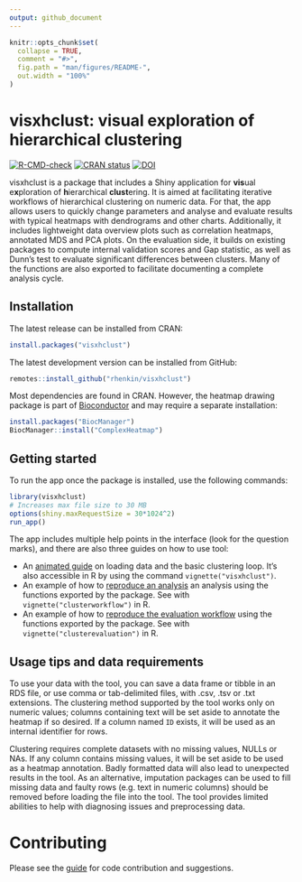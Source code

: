 ```yaml
---
output: github_document
---
```


<!-- README.md is generated from README.Rmd. Please edit that file -->

```r
knitr::opts_chunk$set(
  collapse = TRUE,
  comment = "#>",
  fig.path = "man/figures/README-",
  out.width = "100%"
)
```

# visxhclust: visual exploration of hierarchical clustering
<!-- badges: start -->
[![R-CMD-check](https://github.com/rhenkin/visxhclust/workflows/R-CMD-check/badge.svg)](https://github.com/rhenkin/visxhclust/actions)
[![CRAN status](https://www.r-pkg.org/badges/version/visxhclust)](https://CRAN.R-project.org/package=visxhclust)
[![DOI](https://joss.theoj.org/papers/10.21105/joss.04074/status.svg)](https://doi.org/10.21105/joss.04074)
<!-- badges: end -->

visxhclust is a package that includes a Shiny application for **vis**ual e**x**ploration of **h**ierarchical **clust**ering. It is aimed at facilitating iterative workflows of hierarchical clustering on numeric data. For that, the app allows users to quickly change parameters and analyse and evaluate results with typical heatmaps with dendrograms and other charts. Additionally, it includes lightweight data overview plots such as correlation heatmaps, annotated MDS and PCA plots. On the evaluation side, it builds on existing packages to compute internal validation scores and Gap statistic, as well as Dunn's test to evaluate significant differences between clusters. Many of the functions are also exported to facilitate documenting a complete analysis cycle.

## Installation

The latest release can be installed from CRAN:

```r
install.packages("visxhclust")
```

The latest development version can be installed from GitHub:

```r
remotes::install_github("rhenkin/visxhclust")
```

Most dependencies are found in CRAN. However, the heatmap drawing package is part of [Bioconductor](http://www.bioconductor.org/) and may require a separate installation:

```r
install.packages("BiocManager")
BiocManager::install("ComplexHeatmap")
```

## Getting started

To run the app once the package is installed, use the following commands:

```r
library(visxhclust)
# Increases max file size to 30 MB
options(shiny.maxRequestSize = 30*1024^2)
run_app()
```

The app includes multiple help points in the interface (look for the question marks), and there are also three guides on how to use tool:

- An [animated guide](https://rhenkin.github.io/visxhclust/articles/visxhclust.html) on loading data and the basic clustering loop. It's also accessible in R by using the command `vignette("visxhclust")`.
- An example of how to [reproduce an analysis](https://rhenkin.github.io/visxhclust/articles/clusterworkflow.html) an analysis using the functions exported by the package. See with `vignette("clusterworkflow")` in R.
- An example of how to [reproduce the evaluation workflow](https://rhenkin.github.io/visxhclust/articles/clusterevaluation.html) using the functions exported by the package. See with `vignette("clusterevaluation")` in R.

## Usage tips and data requirements

To use your data with the tool, you can save a data frame or tibble in an RDS file, or use comma or tab-delimited files, with .csv, .tsv or .txt extensions. The clustering method supported by the tool works only on numeric values; columns containing text will be set aside to annotate the heatmap if so desired. If a column named `ID` exists, it will be used as an internal identifier for rows.

Clustering requires complete datasets with no missing values, NULLs or NAs. If any column contains missing values, it will be set aside to be used as a heatmap annotation. Badly formatted data will also lead to unexpected results in the tool. As an alternative, imputation packages can be used to fill missing data and faulty rows (e.g. text in numeric columns) should be removed before loading the file into the tool. The tool provides limited abilities to help with diagnosing issues and preprocessing data.

# Contributing

Please see the [guide](https://github.com/rhenkin/visxhclust/blob/master/CONTRIBUTING.md) for code contribution and suggestions.
